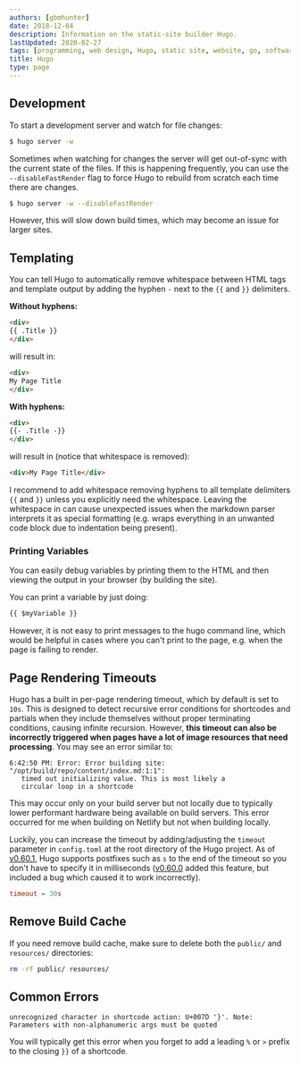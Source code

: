 ```yaml
---
authors: [gbmhunter]
date: 2018-12-04
description: Information on the static-site builder Hugo.
lastUpdated: 2020-02-27
tags: [programming, web design, Hugo, static site, website, go, software, server, templating, errors]
title: Hugo
type: page
---
```


## Development

To start a development server and watch for file changes:

```sh
$ hugo server -w
```

Sometimes when watching for changes the server will get out-of-sync with the current state of the files. If this is happening frequently, you can use the `--disableFastRender` flag to force Hugo to rebuild from scratch each time there are changes.

```sh
$ hugo server -w --disableFastRender
```

However, this will slow down build times, which may become an issue for larger sites.

## Templating

You can tell Hugo to automatically remove whitespace between HTML tags and template output by adding the hyphen `-` next to the `{{` and `}}` delimiters.

**Without hyphens:**

```html
<div>
{{ .Title }}
</div>
```

will result in:

```html
<div>
My Page Title
</div>
```

**With hyphens:**

```html
<div>
{{- .Title -}}
</div>
```

will result in (notice that whitespace is removed):

```html
<div>My Page Title</div>
```

I recommend to add whitespace removing hyphens to all template delimiters `{{` and `}}` unless you explicitly need the whitespace. Leaving the whitespace in can cause unexpected issues when the markdown parser interprets it as special formatting (e.g. wraps everything in an unwanted code block due to indentation being present).

### Printing Variables

You can easily debug variables by printing them to the HTML and then viewing the output in your browser (by building the site).

You can print a variable by just doing:

```html
{{ $myVariable }}
```

However, it is not easy to print messages to the hugo command line, which would be helpful in cases where you can't print to the page, e.g. when the page is failing to render.

## Page Rendering Timeouts

Hugo has a built in per-page rendering timeout, which by default is set to `10s`. This is designed to detect recursive error conditions for shortcodes and partials when they include themselves without proper terminating conditions, causing infinite recursion. However, **this timeout can also be incorrectly triggered when pages have a lot of image resources that need processing**. You may see an error similar to:

```text
6:42:50 PM: Error: Error building site: "/opt/build/repo/content/index.md:1:1":
   timed out initializing value. This is most likely a 
   circular loop in a shortcode
```

This may occur only on your build server but not locally due to typically lower performant hardware being available on build servers. This error occurred for me when building on Netlify but not when building locally.

Luckily, you can increase the timeout by adding/adjusting the `timeout` parameter in `config.toml` at the root directory of the Hugo project. As of [v0.60.1](https://github.com/gohugoio/hugo/releases/tag/v0.60.1), Hugo supports postfixes such as `s` to the end of the timeout so you don't have to specify it in milliseconds ([v0.60.0](https://github.com/gohugoio/hugo/releases/tag/v0.60.0) added this feature, but included a bug which caused it to work incorrectly).

```toml
timeout = 30s
```

## Remove Build Cache

If you need remove build cache, make sure to delete both the `public/` and `resources/` directories:

```bash
rm -rf public/ resources/
```

## Common Errors

```text
unrecognized character in shortcode action: U+007D '}'. Note: Parameters with non-alphanumeric args must be quoted
```

You will typically get this error when you forget to add a leading `%` or `>` prefix to the closing `}}` of a shortcode.
